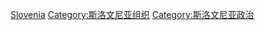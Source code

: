 [[Category:欧洲各国政党|Slovenia]]
[[Category:斯洛文尼亚组织|Category:斯洛文尼亚组织]]
[[Category:斯洛文尼亚政治|Category:斯洛文尼亚政治]]